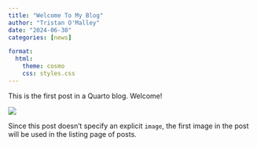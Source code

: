 ```yaml
---
title: "Welcome To My Blog"
author: "Tristan O'Malley"
date: "2024-06-30"
categories: [news]

format:
  html:
    theme: cosmo
    css: styles.css
---
```


This is the first post in a Quarto blog. Welcome!

![](thumbnail.jpg)

Since this post doesn't specify an explicit `image`, the first image in the post will be used in the listing page of posts.
